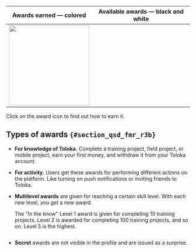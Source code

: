 Awards earned — colored | Available awards — black and white
----- | -----
<img src="https://tlkfrontprod.azureedge.net/portal-production/static/uploaded/images/1676733333638/1676733333638_original_svg.svg" width="220px" alt="" /> | <Image width="220px" imageId="1676449035619" alt="" />

Click on the award icon to find out how to earn it.

## Types of awards `{#section_qsd_fmr_r3b}`

- **For knowledge of Toloka.** Complete a training project, field project, or mobile project, earn your first money, and withdraw it from your Toloka account.

- **For activity.** Users get these awards for performing different actions on the platform. Like turning on push notifications or inviting friends to Toloka.

- **Multilevel awards** are given for reaching a certain skill level. With each new level, you get a new award.

    <Cut title="Example">

    The "In the know" Level 1 award is given for completing 10 training projects. Level 2 is awarded for completing 100 training projects, and so on. Level 5 is the highest.

    <Image width="700px" withBackground imageId="1676449033078" alt="" />

    </Cut>

- **Secret** awards are not visible in the profile and are issued as a surprise.

